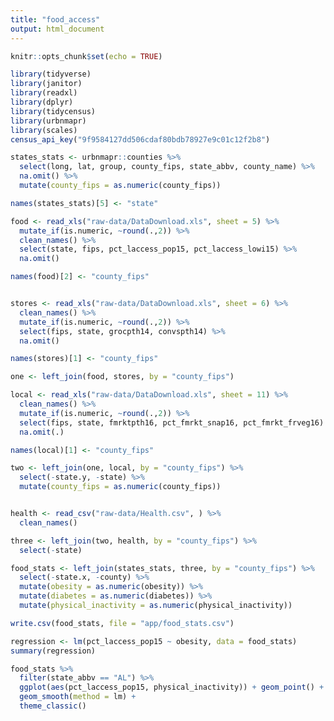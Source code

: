 ```yaml
---
title: "food_access"
output: html_document
---
```


```r
knitr::opts_chunk$set(echo = TRUE)

library(tidyverse)
library(janitor)
library(readxl)
library(dplyr)
library(tidycensus)
library(urbnmapr)
library(scales)
census_api_key("9f9584127dd506cdaf80bdb78927e9c01c12f2b8")
```

```r

states_stats <- urbnmapr::counties %>%
  select(long, lat, group, county_fips, state_abbv, county_name) %>%
  na.omit() %>%
  mutate(county_fips = as.numeric(county_fips))

names(states_stats)[5] <- "state"

food <- read_xls("raw-data/DataDownload.xls", sheet = 5) %>%
  mutate_if(is.numeric, ~round(.,2)) %>%
  clean_names() %>% 
  select(state, fips, pct_laccess_pop15, pct_laccess_lowi15) %>%
  na.omit()

names(food)[2] <- "county_fips"


stores <- read_xls("raw-data/DataDownload.xls", sheet = 6) %>%
  clean_names() %>%
  mutate_if(is.numeric, ~round(.,2)) %>%
  select(fips, state, grocpth14, convspth14) %>%
  na.omit()

names(stores)[1] <- "county_fips"

one <- left_join(food, stores, by = "county_fips")

local <- read_xls("raw-data/DataDownload.xls", sheet = 11) %>%
  clean_names() %>%
  mutate_if(is.numeric, ~round(.,2)) %>%
  select(fips, state, fmrktpth16, pct_fmrkt_snap16, pct_fmrkt_frveg16) %>%
  na.omit(.)

names(local)[1] <- "county_fips"

two <- left_join(one, local, by = "county_fips") %>%
  select(-state.y, -state) %>%
  mutate(county_fips = as.numeric(county_fips))


health <- read_csv("raw-data/Health.csv", ) %>%
  clean_names() 

three <- left_join(two, health, by = "county_fips") %>%
  select(-state)

food_stats <- left_join(states_stats, three, by = "county_fips") %>%
  select(-state.x, -county) %>%
  mutate(obesity = as.numeric(obesity)) %>%
  mutate(diabetes = as.numeric(diabetes)) %>%
  mutate(physical_inactivity = as.numeric(physical_inactivity))

write.csv(food_stats, file = "app/food_stats.csv")
```

```r
regression <- lm(pct_laccess_pop15 ~ obesity, data = food_stats)
summary(regression)

food_stats %>%
  filter(state_abbv == "AL") %>%
  ggplot(aes(pct_laccess_pop15, physical_inactivity)) + geom_point() +
  geom_smooth(method = lm) +
  theme_classic() 
```
